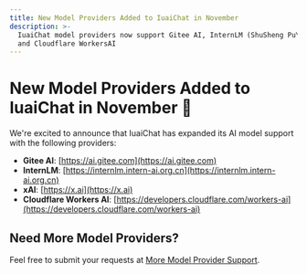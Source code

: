 ```yaml
---
title: New Model Providers Added to IuaiChat in November
description: >-
  IuaiChat model providers now support Gitee AI, InternLM (ShuSheng PuYu), xAI,
  and Cloudflare WorkersAI
---
```


# New Model Providers Added to IuaiChat in November 🎉

We're excited to announce that IuaiChat has expanded its AI model support with the following providers:

- **Gitee AI**: [https://ai.gitee.com](https://ai.gitee.com)
- **InternLM**: [https://internlm.intern-ai.org.cn](https://internlm.intern-ai.org.cn)
- **xAI**: [https://x.ai](https://x.ai)
- **Cloudflare Workers AI**: [https://developers.cloudflare.com/workers-ai](https://developers.cloudflare.com/workers-ai)

## Need More Model Providers?

Feel free to submit your requests at [More Model Provider Support](https://github.com/lobehub/lobe-chat/discussions/1284).
